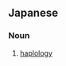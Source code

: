 ==Japanese==
{{ja-kanjitab|じゅう|おん|だつ|らく|yomi=on}}

===Noun===
{{ja-noun|じゅうおんだつらく}}

# [[haplology]]